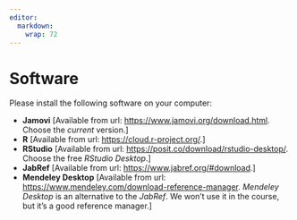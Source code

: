 ```yaml
---
editor: 
  markdown: 
    wrap: 72
---
```


# Software

Please install the following software on your computer:

- **Jamovi** [Available from url: [https://www.jamovi.org/download.html](https://www.jamovi.org/download.html). Choose the *current* version.]
- **R** [Available from url: [https://cloud.r-project.org/](https://cloud.r-project.org/).]
- **RStudio** [Available from url: [https://posit.co/download/rstudio-desktop/](https://posit.co/download/rstudio-desktop/). Choose the free *RStudio Desktop*.]
- **JabRef** [Available from url: [https://www.jabref.org/#download](https://www.jabref.org/#download).]
- **Mendeley Desktop** [Available from url: [https://www.mendeley.com/download-reference-manager](https://www.mendeley.com/download-reference-manager). *Mendeley Desktop* is an alternative to the *JabRef*. We won't use it in the course, but it's a good reference manager.]

